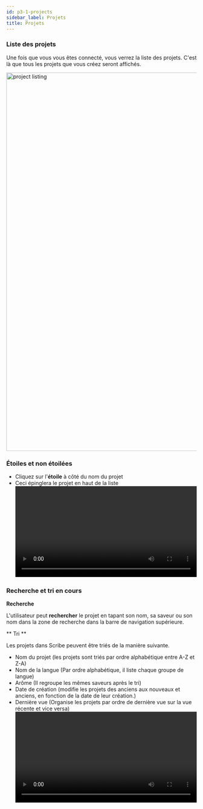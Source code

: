 ```yaml
---
id: p3-1-projects
sidebar_label: Projets
title: Projets
---
```


### Liste des projets ###

Une fois que vous vous êtes connecté, vous verrez la liste des projets. C'est là que tous les projets que vous créez seront affichés. 

<img src="/0.8.1/fr_project_listing_page.png"  width="1000px" alt="project listing"/>

### Étoiles et non étoilées ###

-   Cliquez sur l'**étoile** à côté du nom du projet		 
-   Ceci épinglera le projet en haut de la liste
    <video controls src="/0.5.5/en-staring-project.mov" width="100%" type="video/mov"></video>

### Recherche et tri en cours ###

**Recherche**

L'utilisateur peut **rechercher** le projet en tapant son nom, sa saveur ou son nom dans la zone de recherche dans la barre de navigation supérieure.

** Tri **

Les projets dans Scribe peuvent être triés de la manière suivante.

-   Nom du projet (les projets sont triés par ordre alphabétique entre A-Z et Z-A)
-   Nom de la langue (Par ordre alphabétique, il liste chaque groupe de langue)
-   Arôme (Il regroupe les mêmes saveurs après le tri)
-   Date de création (modifie les projets des anciens aux nouveaux et anciens, en fonction de la date de leur création.)
-   Dernière vue (Organise les projets par ordre de dernière vue sur la vue récente et vice versa)
<video controls src="/0.5.5/en-serachsort.mov" width="100%" type="video/mov"></video>
